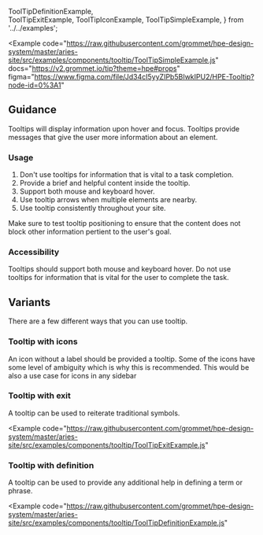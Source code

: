   ToolTipDefinitionExample,  
  ToolTipExitExample,
  ToolTipIconExample,
  ToolTipSimpleExample,
} from '../../examples';

<Example
  code="https://raw.githubusercontent.com/grommet/hpe-design-system/master/aries-site/src/examples/components/tooltip/ToolTipSimpleExample.js"
  docs="https://v2.grommet.io/tip?theme=hpe#props"
  figma="https://www.figma.com/file/Jd34cI5yyZIPb5BIwkIPU2/HPE-Tooltip?node-id=0%3A1"
>
  <ToolTipSimpleExample />
</Example>

## Guidance

Tooltips will display information upon hover and focus.
Tooltips provide messages that give the user more information about an element.

### Usage

1. Don't use tooltips for information that is vital to a task completion.
2. Provide a brief and helpful content inside the tooltip.
3. Support both mouse and keyboard hover.
4. Use tooltip arrows when multiple elements are nearby.
5. Use tooltip consistently throughout your site.

Make sure to test tooltip positioning to ensure that the content does not block other information pertient to the user's goal.

### Accessibility

Tooltips should support both mouse and keyboard hover.
Do not use tooltips for information that is vital for the user to complete the task.

## Variants

There are a few different ways that you can use tooltip. 

### Tooltip with icons

An icon without a label should be provided a tooltip. Some of the icons have some level of ambiguity which is why this is recommended. This would be also a use case for icons in any sidebar

<Example code="https://raw.githubusercontent.com/grommet/hpe-design-system/master/aries-site/src/examples/components/tooltip/ToolTipIconExample.js">
  <ToolTipIconExample />
</Example>

### Tooltip with exit

A tooltip can be used to reiterate traditional symbols.

<Example
  code="https://raw.githubusercontent.com/grommet/hpe-design-system/master/aries-site/src/examples/components/tooltip/ToolTipExitExample.js"
>
  <ToolTipExitExample />
</Example>

### Tooltip with definition

A tooltip can be used to provide any additional help in defining a term or phrase.

<Example
  code="https://raw.githubusercontent.com/grommet/hpe-design-system/master/aries-site/src/examples/components/tooltip/ToolTipDefinitionExample.js"
>
  <ToolTipDefinitionExample />
</Example>
